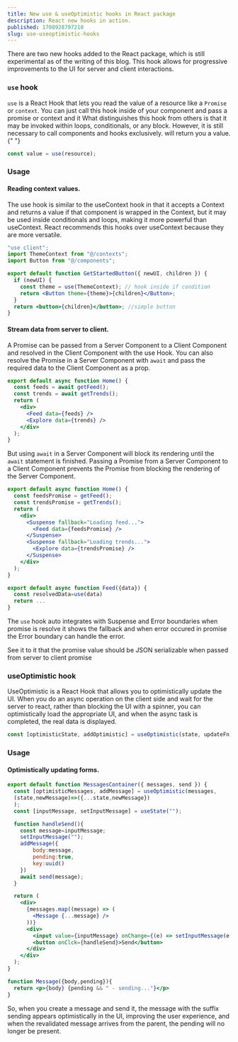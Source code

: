 ```yaml
---
title: New use & useOptimistic hooks in React package
description: React new hooks in action.
published: 1708928797210
slug: use-useoptimistic-hooks
---
```


There are two new hooks added to the React package, which is still experimental as of the writing of this blog. This hook allows for progressive improvements to the UI for server and client interactions.

### `use` hook

`use` is a React Hook that lets you read the value of a resource
like a `Promise` or `context`. You can just
call this hook inside of your component and pass a promise or context and it
What distinguishes this hook from others is that it may be invoked within loops,
conditionals, or any block. However, it is still necessary to call components
and hooks exclusively. will return you a value.{" "}

```js
const value = use(resource);
```

### Usage

#### Reading context values.

The use hook is similar to the useContext hook in that it accepts a Context and returns a value if that component is wrapped in the Context, but it may be used inside conditionals and loops, making it more powerful than useContext. React recommends this hooks over useContext because they are more versatile.

```jsx
"use client";
import ThemeContext from "@/contexts";
import Button from "@/components";

export default function GetStartedButton({ newUI, children }) {
  if (newUI) {
    const theme = use(ThemeContext); // hook inside if condition
    return <Button theme={theme}>{children}</Button>;
  }
  return <button>{children}</button>; //simple button
}
```

#### Stream data from server to client.

A Promise can be passed from a Server Component to a Client Component and resolved in the Client Component with the use Hook. You can also resolve the Promise in a Server Component with `await` and pass the required data to the Client Component as a prop.

```jsx
export default async function Home() {
  const feeds = await getFeed();
  const trends = await getTrends();
  return (
    <div>
      <Feed data={feeds} />
      <Explore data={trends} />
    </div>
  );
}
```

But using `await` in a Server Component will block its rendering until the `await` statement is finished. Passing a Promise from a Server Component to a Client Component prevents the Promise from blocking the rendering of the Server Component.

```jsx
export default async function Home() {
  const feedsPromise = getFeed();
  const trendsPromise = getTrends();
  return (
    <div>
      <Suspense fallback="Loading feed...">
        <Feed data={feedsPromise} />
      </Suspense>
      <Suspense fallback="Loading trends...">
        <Explore data={trendsPromise} />
      </Suspense>
    </div>
  );
}
```

```jsx
export default async function Feed({data}) {
  const resolvedData=use(data)
  return ...
}
```

The `use` hook auto integrates with Suspense and Error boundaries when promise is resolve it shows the fallback and when error occured in promise the Error boundary can handle the error.

<Note>
  See it to it that the promise value should be JSON serializable when passed
  from server to client promise
</Note>

### useOptimistic hook

UseOptimistic is a React Hook that allows you to optimistically update the UI. When you do an async operation on the client side and wait for the server to react, rather than blocking the UI with a spinner, you can optimistically load the appropriate UI, and when the async task is completed, the real data is displayed.

```js
const [optimisticState, addOptimistic] = useOptimistic(state, updateFn);
```

### Usage

#### Optimistically updating forms.

```jsx
export default function MessagesContainer({ messages, send }) {
  const [optimisticMessages, addMessage] = useOptimistic(messages,
  (state,newMessage)=>({...state,newMessage})
  );
  const [inputMessage, setInputMessage] = useState("");

  function handleSend(){
    const message=inputMessage;
    setInputMessage("");
    addMessage({
        body:message,
        pending:true,
        key:uuid()
    })
    await send(message);
  }

  return (
    <div>
      {messages.map((message) => (
        <Message {...message} />
      ))}
      <div>
        <input value={inputMessage} onChange={(e) => setInputMessage(e.target.value)} />
        <button onClck={handleSend}>Send</button>
      </div>
    </div>
  );
}

function Message({body,pending}){
  return <p>{body} {pending && " - sending..."}</p>
}
```

So, when you create a message and send it, the message with the suffix sending appears optimistically in the UI, improving the user experience, and when the revalidated message arrives from the parent, the pending will no longer be present.

